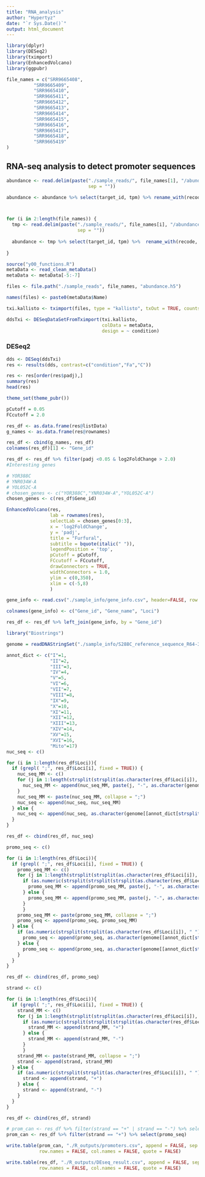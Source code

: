 ```yaml
---
title: "RNA_analysis"
author: "Hypertyz"
date: "`r Sys.Date()`"
output: html_document
---
```


```r
library(dplyr)
library(DESeq2)
library(tximport)
library(EnhancedVolcano)
library(ggpubr)

file_names = c("SRR9665408",
          "SRR9665409",
          "SRR9665410",
          "SRR9665411",
          "SRR9665412",
          "SRR9665413",
          "SRR9665414",
          "SRR9665415",
          "SRR9665416",
          "SRR9665417",
          "SRR9665418",
          "SRR9665419"
)

```

## RNA-seq analysis to detect promoter sequences

```r
abundance <- read.delim(paste("./sample_reads/", file_names[1], "/abundance.tsv",
                              sep = ""))

abundance <- abundance %>% select(target_id, tpm) %>% rename_with(recode, tpm = file_names[1])



for (i in 2:length(file_names)) {
  tmp <- read.delim(paste("./sample_reads/", file_names[i], "/abundance.tsv",
                          sep = ""))
  
  abundance <- tmp %>% select(target_id, tpm) %>%  rename_with(recode, tpm = file_names[i]) %>% left_join(abundance, by ="target_id")
  
}

```

```r
source("y00_functions.R")
metaData <- read_clean_metaData()
metaData <- metaData[-5:-7]

files <- file.path("./sample_reads", file_names, "abundance.h5")

names(files) <- paste0(metaData$Name)

txi.kallisto <- tximport(files, type = "kallisto", txOut = TRUE, countsFromAbundance = "lengthScaledTPM")

ddsTxi <- DESeqDataSetFromTximport(txi.kallisto,
                                   colData = metaData,
                                   design = ~ condition)

```

### DESeq2

```r
dds <- DESeq(ddsTxi)
res <- results(dds, contrast=c("condition","Fa","C"))

res <- res[order(res$padj),]
summary(res)
head(res)

```

```r

theme_set(theme_pubr())

pCutoff = 0.05
FCcutoff = 2.0

res_df <- as.data.frame(res@listData)
g_names <- as.data.frame(res@rownames)

res_df <- cbind(g_names, res_df)
colnames(res_df)[1] <- "Gene_id"

res_df <- res_df %>% filter(padj <0.05 & log2FoldChange > 2.0)
#Interesting genes

# YOR388C
# YNR034W-A
# YOL052C-A
# chosen_genes <- c("YOR388C","YNR034W-A","YOL052C-A")
chosen_genes <- c(res_df$Gene_id)

EnhancedVolcano(res,
                lab = rownames(res),
                selectLab = chosen_genes[0:3],
                x = 'log2FoldChange',
                y = 'padj',
                title = "Furfural",
                subtitle = bquote(italic(" ")),
                legendPosition = 'top',
                pCutoff = pCutoff,
                FCcutoff = FCcutoff,
                drawConnectors = TRUE,
                widthConnectors = 1.0,
                ylim = c(0,350),
                xlim = c(-5,8)
                )


```

```r
gene_info <- read.csv("./sample_info/gene_info.csv", header=FALSE, row.names=NULL, stringsAsFactors=TRUE)

colnames(gene_info) <- c("Gene_id", "Gene_name", "Loci")

res_df <- res_df %>% left_join(gene_info, by = "Gene_id")

```

```r
library("Biostrings")

genome = readDNAStringSet("./sample_info/S288C_reference_sequence_R64-3-1_20210421.fsa")

annot_dict <- c("I"=1,
                "II"=2,
                "III"=3,
                "IV"=4,
                "V"=5,
                "VI"=6,
                "VII"=7,
                "VIII"=8,
                "IX"=9,
                "X"=10,
                "XI"=11,
                "XII"=12,
                "XIII"=13,
                "XIV"=14,
                "XV"=15,
                "XVI"=16,
                "Mito"=17)
nuc_seq <- c()

for (i in 1:length(res_df$Loci)){
  if (grepl( ";", res_df$Loci[i], fixed = TRUE)) {
    nuc_seq_MM <- c()
    for (j in 1:length(strsplit(strsplit(as.character(res_df$Loci[i]), " ")[[1]][4], ";")[[1]])){
      nuc_seq_MM <- append(nuc_seq_MM, paste(j, "-", as.character(genome[[annot_dict[strsplit(as.character(res_df$Loci[i]), " ")[[1]][2]]]][as.numeric(strsplit(strsplit(strsplit(as.character(res_df$Loci[i]), " ")[[1]][4], ";")[[1]][j], "-")[[1]][1]):as.numeric(strsplit(strsplit(strsplit(as.character(res_df$Loci[i]), " ")[[1]][4], ";")[[1]][j], "-")[[1]][2])]), sep = ""))
    }
    nuc_seq_MM <- paste(nuc_seq_MM, collapse = ";")
    nuc_seq <- append(nuc_seq, nuc_seq_MM)
  } else {
    nuc_seq <- append(nuc_seq, as.character(genome[[annot_dict[strsplit(as.character(res_df$Loci[i]), " ")[[1]][2]]]][as.numeric(strsplit(strsplit(as.character(res_df$Loci[i]), " ")[[1]][4], "-")[[1]][1]):as.numeric(strsplit(strsplit(as.character(res_df$Loci[i]), " ")[[1]][4], "-")[[1]][2])]))
  }
}

res_df <- cbind(res_df, nuc_seq)

promo_seq <- c()

for (i in 1:length(res_df$Loci)){
  if (grepl( ";", res_df$Loci[i], fixed = TRUE)) {
    promo_seq_MM <- c()
    for (j in 1:length(strsplit(strsplit(as.character(res_df$Loci[i]), " ")[[1]][4], ";")[[1]])){
      if (as.numeric(strsplit(strsplit(strsplit(as.character(res_df$Loci[i]), " ")[[1]][4], ";")[[1]][j], "-")[[1]][1]) < as.numeric(strsplit(strsplit(strsplit(as.character(res_df$Loci[i]), " ")[[1]][4], ";")[[1]][j], "-")[[1]][2])) {
        promo_seq_MM <- append(promo_seq_MM, paste(j, "-", as.character(genome[[annot_dict[strsplit(as.character(res_df$Loci[i]), " ")[[1]][2]]]][as.numeric(as.numeric(strsplit(strsplit(strsplit(as.character(res_df$Loci[i]), " ")[[1]][4], ";")[[1]][j], "-")[[1]][1])-999):as.numeric(strsplit(strsplit(strsplit(as.character(res_df$Loci[i]), " ")[[1]][4], ";")[[1]][j], "-")[[1]][1])]), sep = ""))
      } else {
        promo_seq_MM <- append(promo_seq_MM, paste(j, "-", as.character(genome[[annot_dict[strsplit(as.character(res_df$Loci[i]), " ")[[1]][2]]]][as.numeric(as.numeric(strsplit(strsplit(strsplit(as.character(res_df$Loci[i]), " ")[[1]][4], ";")[[1]][j], "-")[[1]][1])+999):as.numeric(strsplit(strsplit(strsplit(as.character(res_df$Loci[i]), " ")[[1]][4], ";")[[1]][j], "-")[[1]][1])]), sep = ""))
      }
      }
    promo_seq_MM <- paste(promo_seq_MM, collapse = ";")
    promo_seq <- append(promo_seq, promo_seq_MM)
  } else {
    if (as.numeric(strsplit(strsplit(as.character(res_df$Loci[i]), " ")[[1]][4], "-")[[1]][1]) < as.numeric(strsplit(strsplit(as.character(res_df$Loci[i]), " ")[[1]][4], "-")[[1]][2])) {
      promo_seq <- append(promo_seq, as.character(genome[[annot_dict[strsplit(as.character(res_df$Loci[i]), " ")[[1]][2]]]][as.numeric(as.numeric(strsplit(strsplit(as.character(res_df$Loci[i]), " ")[[1]][4], "-")[[1]][1])-999):as.numeric(strsplit(strsplit(as.character(res_df$Loci[i]), " ")[[1]][4], "-")[[1]][1])]))
    } else {
      promo_seq <- append(promo_seq, as.character(genome[[annot_dict[strsplit(as.character(res_df$Loci[i]), " ")[[1]][2]]]][as.numeric(as.numeric(strsplit(strsplit(as.character(res_df$Loci[i]), " ")[[1]][4], "-")[[1]][1])+999):as.numeric(strsplit(strsplit(as.character(res_df$Loci[i]), " ")[[1]][4], "-")[[1]][1])]))
    }
  }
}

res_df <- cbind(res_df, promo_seq)

strand <- c()

for (i in 1:length(res_df$Loci)){
  if (grepl( ";", res_df$Loci[i], fixed = TRUE)) {
    strand_MM <- c()
    for (j in 1:length(strsplit(strsplit(as.character(res_df$Loci[i]), " ")[[1]][4], ";")[[1]])){
      if (as.numeric(strsplit(strsplit(strsplit(as.character(res_df$Loci[i]), " ")[[1]][4], ";")[[1]][j], "-")[[1]][1]) < as.numeric(strsplit(strsplit(strsplit(as.character(res_df$Loci[i]), " ")[[1]][4], ";")[[1]][j], "-")[[1]][2])) {
        strand_MM <- append(strand_MM, "+")
      } else {
        strand_MM <- append(strand_MM, "-")
      }
      }
    strand_MM <- paste(strand_MM, collapse = ";")
    strand <- append(strand, strand_MM)
  } else {
    if (as.numeric(strsplit(strsplit(as.character(res_df$Loci[i]), " ")[[1]][4], "-")[[1]][1]) < as.numeric(strsplit(strsplit(as.character(res_df$Loci[i]), " ")[[1]][4], "-")[[1]][2])) {
      strand <- append(strand, "+")
    } else {
      strand <- append(strand, "-")
    }
  }
}

res_df <- cbind(res_df, strand)

# prom_can <- res_df %>% filter(strand == "+" | strand == "-") %>% select(promo_seq)
prom_can <- res_df %>% filter(strand == "+") %>% select(promo_seq)

```

```r
write.table(prom_can, "./R_outputs/promoters.csv", append = FALSE, sep = "\n",
            row.names = FALSE, col.names = FALSE, quote = FALSE)

write.table(res_df, "./R_outputs/DEseq_result.csv", append = FALSE, sep = ",",
            row.names = FALSE, col.names = FALSE, quote = FALSE)

```
